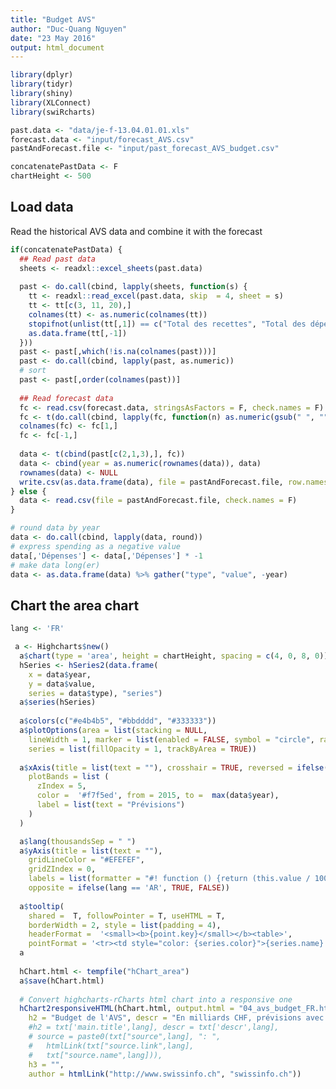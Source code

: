 ```yaml
---
title: "Budget AVS"
author: "Duc-Quang Nguyen"
date: "23 May 2016"
output: html_document
---
```


```r
library(dplyr)
library(tidyr)
library(shiny)
library(XLConnect)
library(swiRcharts)

past.data <- "data/je-f-13.04.01.01.xls"
forecast.data <- "input/forecast_AVS.csv"
pastAndForecast.file <- "input/past_forecast_AVS_budget.csv"

concatenatePastData <- F
chartHeight <- 500
```

## Load data
Read the historical AVS data and combine it with the forecast

```r
if(concatenatePastData) {
  ## Read past data
  sheets <- readxl::excel_sheets(past.data)
  
  past <- do.call(cbind, lapply(sheets, function(s) {
    tt <- readxl::read_excel(past.data, skip  = 4, sheet = s)
    tt <- tt[c(3, 11, 20),]
    colnames(tt) <- as.numeric(colnames(tt))
    stopifnot(unlist(tt[,1]) == c("Total des recettes", "Total des dépenses", "Résultat de répartition (solde sans résultat des placements)"))
    as.data.frame(tt[,-1])
  }))
  past <- past[,which(!is.na(colnames(past)))]
  past <- do.call(cbind, lapply(past, as.numeric))
  # sort
  past <- past[,order(colnames(past))]  
  
  ## Read forecast data
  fc <- read.csv(forecast.data, stringsAsFactors = F, check.names = F)
  fc <- t(do.call(cbind, lapply(fc, function(n) as.numeric(gsub(" ", "", n)))))
  colnames(fc) <- fc[1,]
  fc <- fc[-1,]
  
  data <- t(cbind(past[c(2,1,3),], fc))
  data <- cbind(year = as.numeric(rownames(data)), data)
  rownames(data) <- NULL
  write.csv(as.data.frame(data), file = pastAndForecast.file, row.names = F)
} else {
  data <- read.csv(file = pastAndForecast.file, check.names = F)  
}

# round data by year
data <- do.call(cbind, lapply(data, round))
# express spending as a negative value
data[,'Dépenses'] <- data[,'Dépenses'] * -1
# make data long(er)
data <- as.data.frame(data) %>% gather("type", "value", -year)
```

## Chart the area chart

```r
lang <- 'FR'

 a <- Highcharts$new()
  a$chart(type = 'area', height = chartHeight, spacing = c(4, 0, 8, 0))
  hSeries <- hSeries2(data.frame(
    x = data$year,
    y = data$value,
    series = data$type), "series")
  a$series(hSeries)
  
  a$colors(c("#e4b4b5", "#bbdddd", "#333333"))
  a$plotOptions(area = list(stacking = NULL,
    lineWidth = 1, marker = list(enabled = FALSE, symbol = "circle", radius = 1)),
    series = list(fillOpacity = 1, trackByArea = TRUE))
  
  a$xAxis(title = list(text = ""), crosshair = TRUE, reversed = ifelse(lang == "AR", TRUE, FALSE ),
    plotBands = list (
      zIndex = 5,
      color =  '#f7f5ed', from = 2015, to =  max(data$year),
      label = list(text = "Prévisions")
    )
  )

  a$lang(thousandsSep = " ")
  a$yAxis(title = list(text = ""),
    gridLineColor = "#EFEFEF",
    gridZIndex = 0,
    labels = list(formatter = "#! function () {return (this.value / 1000) ;} !#", x = -5),
    opposite = ifelse(lang == 'AR', TRUE, FALSE))
  
  a$tooltip(
    shared =  T, followPointer = T, useHTML = T,
    borderWidth = 2, style = list(padding = 4),
    headerFormat =  '<small><b>{point.key}</small></b><table>',        
    pointFormat = '<tr><td style="color: {series.color}">{series.name}: </td> <td style="text-align: right"><b>{point.y: .0f}</b> millions CHF</td></tr>')
  a
  
  hChart.html <- tempfile("hChart_area")
  a$save(hChart.html)
  
  # Convert highcharts-rCharts html chart into a responsive one
  hChart2responsiveHTML(hChart.html, output.html = "04_avs_budget_FR.html",
    h2 = "Budget de l'AVS", descr = "En milliards CHF, prévisions avec la réforme de la prévoyance viellesse",
    #h2 = txt['main.title',lang], descr = txt['descr',lang],
    # source = paste0(txt["source",lang], ": ",
    #   htmlLink(txt["source.link",lang],
    #   txt["source.name",lang])),
    h3 = "",
    author = htmlLink("http://www.swissinfo.ch", "swissinfo.ch"))
  
  
```